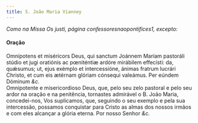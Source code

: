 ```yaml
---
title: S. João Maria Vianney
---
```


<em>Como na Missa Os justi, página confessoresnaopontifices1, excepto:</em>

<h4 class="text-center">Oração</h4>
<div class="container-fluid">
  <div class="row">
    <div class="col-6 dropcaps text-justify">
      Omnípotens et miséricors Deus, qui sanctum Joánnem Maríam pastoráli stúdio
      et jugi oratiónis ac pœniténtiæ ardóre mirábilem effecísti: da, quǽsumus;
      ut, ejus exémplo et intercessióne, ánimas fratrum lucrári Christo, et cum
      eis ætérnam glóriam cónsequi valeámus. Per eúndem Dóminum <em>&c.</em>
    </div>
    <div class="col-6 dropcaps text-justify">
      Omnipotente e misericordioso Deus, que, pelo seu zelo pastoral e pelo seu
      ardor na oração e na penitência, tornastes admirável o B. João Maria,
      concedei-nos, Vos suplicamos, que, seguindo o seu exemplo e pela sua
      intercessão, possamos conquistar para Cristo as almas dos nossos irmãos e
      com eles alcançar a glória eterna. Por nosso Senhor <em>&c.</em>
    </div>
  </div>
</div>
